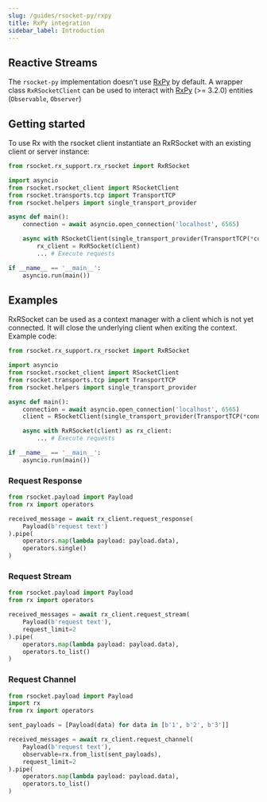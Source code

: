 ```yaml
---
slug: /guides/rsocket-py/rxpy
title: RxPy integration
sidebar_label: Introduction
---
```


## Reactive Streams

The `rsocket-py` implementation doesn't use [RxPy](https://pypi.org/project/Rx/) by default. A wrapper class `RxRSocketClient`
can be used to interact with [RxPy](https://pypi.org/project/Rx/) (>= 3.2.0) entities (`Observable`, `Observer`)

## Getting started

To use Rx with the rsocket client instantiate an RxRSocket with an existing client or server instance:

```py
from rsocket.rx_support.rx_rsocket import RxRSocket

import asyncio
from rsocket.rsocket_client import RSocketClient
from rsocket.transports.tcp import TransportTCP
from rsocket.helpers import single_transport_provider

async def main():
    connection = await asyncio.open_connection('localhost', 6565)

    async with RSocketClient(single_transport_provider(TransportTCP(*connection))) as client:
        rx_client = RxRSocket(client)
        ... # Execute requests

if __name__ == '__main__':
    asyncio.run(main())
```

## Examples

RxRSocket can be used as a context manager with a client which is not yet connected. It will close the underlying client
when exiting the context. Example code:

```py
from rsocket.rx_support.rx_rsocket import RxRSocket

import asyncio
from rsocket.rsocket_client import RSocketClient
from rsocket.transports.tcp import TransportTCP
from rsocket.helpers import single_transport_provider

async def main():
    connection = await asyncio.open_connection('localhost', 6565)
    client = RSocketClient(single_transport_provider(TransportTCP(*connection)))

    async with RxRSocket(client) as rx_client:
        ... # Execute requests

if __name__ == '__main__':
    asyncio.run(main())
```

### Request Response

```py
from rsocket.payload import Payload
from rx import operators

received_message = await rx_client.request_response(
    Payload(b'request text')
).pipe(
    operators.map(lambda payload: payload.data),
    operators.single()
)
```


### Request Stream

```py
from rsocket.payload import Payload
from rx import operators

received_messages = await rx_client.request_stream(
    Payload(b'request text'),
    request_limit=2
).pipe(
    operators.map(lambda payload: payload.data),
    operators.to_list()
)
```

### Request Channel

```py
from rsocket.payload import Payload
import rx
from rx import operators

sent_payloads = [Payload(data) for data in [b'1', b'2', b'3']]

received_messages = await rx_client.request_channel(
    Payload(b'request text'),
    observable=rx.from_list(sent_payloads),
    request_limit=2
).pipe(
    operators.map(lambda payload: payload.data),
    operators.to_list()
)
```
